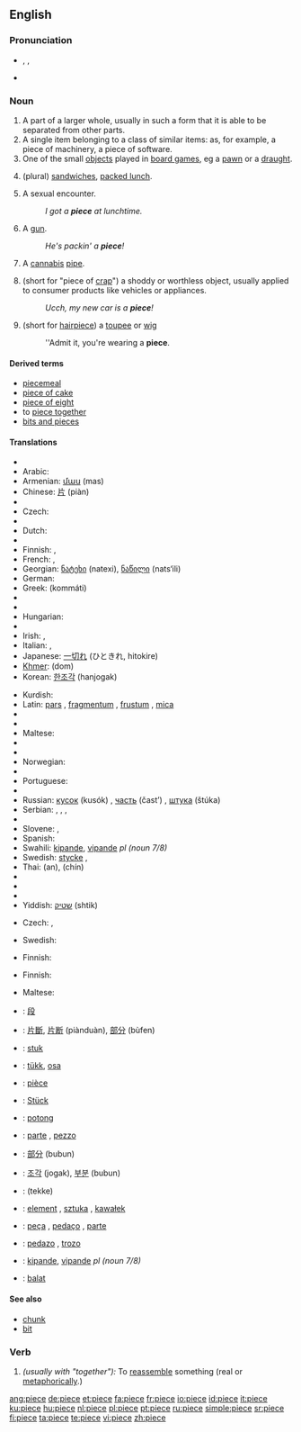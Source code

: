 {{also|pièce}}
==English==

===Pronunciation===
* {{enPR|pēs}}, {{IPA|/piːs/}}, {{SAMPA|/pi:s/}}
*: {{audio|en-us-piece.ogg|Audio (US)}}
*: {{rhymes|iːs}}
* {{homophones|peace}}

===Noun===
{{en-noun}}

# A part of a larger whole, usually in such a form that it is able to be separated from other parts.
# A single item belonging to a class of similar items: as, for example, a piece of machinery, a piece of software.
# One of the small [[object]]s played in [[board games]], eg a [[pawn]] or a [[draught]].
# {{context|slang|UK}} (plural) [[sandwich]]es, [[packed lunch]].
# {{context|slang|US}} A sexual encounter.
#: ''I got a '''piece''' at lunchtime.''
# {{context|slang|US}} A [[gun]].
#: ''He's packin' a '''piece'''!''
# {{context|slang|US}} A [[cannabis]] [[pipe]].
# {{context|slang|US}} (short for "piece of [[crap]]") a shoddy or worthless object, usually applied to consumer products like vehicles or appliances.
#: ''Ucch, my new car is a '''piece'''!''
# {{context|slang|US}} (short for [[hairpiece]]) a [[toupee]] or [[wig]]
#: ''Admit it, you're wearing a '''piece'''.

====Derived terms====
* [[piecemeal]]
* [[piece of cake]]
* [[piece of eight]]
* to [[piece together]]
* [[bits and pieces]]

====Translations====
{{trans-top|part of something}}
* {{trreq|Albanian}}
* Arabic: {{Arab|[[قطعة]]}} {{IPAchar|(qúʈʕa)}} {{f}}
* Armenian: [[մաս]] (mas)
* Chinese: [[片]] (piàn)
* {{trreq|Croatian}}
* Czech: {{t-|cs|kus|m}}
* {{trreq|Danish}}
* Dutch: {{t+|nl|stuk|n}}
* {{trreq|Esperanto}}
* Finnish: {{t+|fi|pala}}, {{t+|fi|osa}}
* French: {{t+|fr|morceau|m}}, {{t+|fr|part|f}}
* Georgian: [[ნატეხი]] (natexi), [[ნაწილი]] (nats‘ili)
* German: {{t+|de|Stück|n}}
* Greek: {{t+|el|κομμάτι|n|sc=Grek}} (kommáti)
* {{trreq|Hebrew}}
* {{trreq|Hindi}}
* Hungarian: {{t+|hu|darab}}
* {{trreq|Icelandic}}
* Irish: {{t+|ga|píosa|m|xs=Irish}}, {{t+|ga|giota|m|xs=Irish}}
* Italian: {{t+|it|pezzo|m}}, {{t+|it|porzione|f}}
* Japanese: [[一切れ]] (ひときれ, hitokire)
* [[Khmer]]: {{Khmr|[[ដុំ]]}} (dom)
* Korean: [[한조각]] (hanjogak)
{{trans-mid}}
* Kurdish: {{t-|ku|پارچه‌|sc=KUchar}}
* Latin: [[pars]] {{f}}, [[fragmentum]] {{n}}, [[frustum]] {{m}}, [[mica]] {{f}}
* {{trreq|Latvian}}
* {{trreq|Lithuanian}}
* Maltese: {{t+|mt|biċċa|f}}
* {{trreq|Maori}}
* {{trreq|Mongolian}}
* Norwegian: {{t-|no|stykke|n}}
* {{trreq|Old English}}
* Portuguese: {{t+|pt|peça|f}}
* {{trreq|Romanian}}
* Russian: [[кусок]] (kusók) {{m}}, [[часть]] (čast’) {{f}}, [[штука]] (štúka) {{f}}
* Serbian: {{t-|sr|parče|n}}, {{t-|sr|deo|m}}, {{t-|sr|čast|f}}, {{t-|sr|komad|m}}
* {{trreq|Slovak}}
* Slovene: {{t+|sl|kos|m}}, {{t+|sl|del|m}}
* Spanish: {{t+|es|pieza|f}}
* Swahili: [[kipande]], [[vipande]] ''pl (noun 7/8)''
* Swedish: [[stycke]] {{n}}, {{t+|sv|bit|c}}
* Thai: {{Thai|[[อัน]]}} (an), {{Thai|[[ชิ้น]]}} (chín)
* {{trreq|Turkish}}
* {{trreq|Vietnamese}}
* {{trreq|Welsh}}
* Yiddish: [[שטיק]] (shtik) {{n|f}}
{{trans-bottom}}

{{trans-top|object played in a board game}}
* Czech: {{t-|cs|figura|f}}, {{t-|cs|kámen|m}}
{{trans-mid}}
{{trans-bottom}}

{{trans-top|sandwiches, packed lunch}}
{{trans-mid}}
{{trans-bottom}}

{{trans-top|sexual encounter}}
* Swedish: {{t|sv|nyp|n}}
{{trans-mid}}
{{trans-bottom}}

{{trans-top|gun}}
* Finnish: {{t+|fi|ase}}
{{trans-mid}}
{{trans-bottom}}

{{trans-top|cannabis pipe}}
{{trans-mid}}
{{trans-bottom}}

{{trans-top|shoddy or worthless object}}
* Finnish: {{t+|fi|romu}}
{{trans-mid}}
* Maltese: {{t+|mt|imbarazz}}
{{trans-bottom}}

{{checktrans-top}}
* {{ttbc|CJKV Characters}}: [[段]]
* {{ttbc|Chinese}}: [[片斷]], [[片断]] (piànduàn), [[部分]] (bùfen)
* {{ttbc|Dutch}}: [[stuk]] {{n}}
* {{ttbc|Estonian}}: [[tükk]], [[osa]]
* {{ttbc|French}}: [[pièce]] {{f}}
* {{ttbc|German}}: [[Stück]] {{n}}
* {{ttbc|Indonesian}}: [[potong]]
* {{ttbc|Italian}}: [[parte]] {{f}}, [[pezzo]] {{m}}
{{trans-mid}}
* {{ttbc|Japanese}}: [[部分]] (bubun)
* {{ttbc|Korean}}: [[조각]] (jogak), [[부분]] (bubun)
* {{ttbc|Persian}}: {{fa-Arab|[[تکه]]}} (tekke)
* {{ttbc|Polish}}: [[element]] {{m}}, [[sztuka]] {{f}}, [[kawałek]] {{m}}
* {{ttbc|Portuguese}}: [[peça]] {{f}}, [[pedaço]] {{m}}, [[parte]] {{f}}
* {{ttbc|Spanish}}: [[pedazo]] {{m}}, [[trozo]] {{m}}
* {{ttbc|Swahili}}: [[kipande]], [[vipande]] ''pl (noun 7/8)''
* {{ttbc|Volapük}}: [[balat]]
{{trans-bottom}}

====See also====
* [[chunk]]
* [[bit]]

===Verb===
{{en-verb|piec|ing}}

# ''(usually with "together"):'' To [[reassemble]] something (real or [[metaphorically]].)

[[ang:piece]]
[[de:piece]]
[[et:piece]]
[[fa:piece]]
[[fr:piece]]
[[io:piece]]
[[id:piece]]
[[it:piece]]
[[ku:piece]]
[[hu:piece]]
[[nl:piece]]
[[pl:piece]]
[[pt:piece]]
[[ru:piece]]
[[simple:piece]]
[[sr:piece]]
[[fi:piece]]
[[ta:piece]]
[[te:piece]]
[[vi:piece]]
[[zh:piece]]